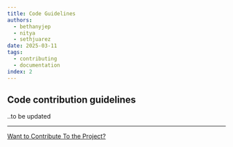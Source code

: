 ```yaml
---
title: Code Guidelines
authors:
  - bethanyjep
  - nitya
  - sethjuarez
date: 2025-03-11
tags:
  - contributing
  - documentation
index: 2
---
```


## Code contribution guidelines

..to be updated

---
[Want to Contribute To the Project?](/docs/contributing/)
